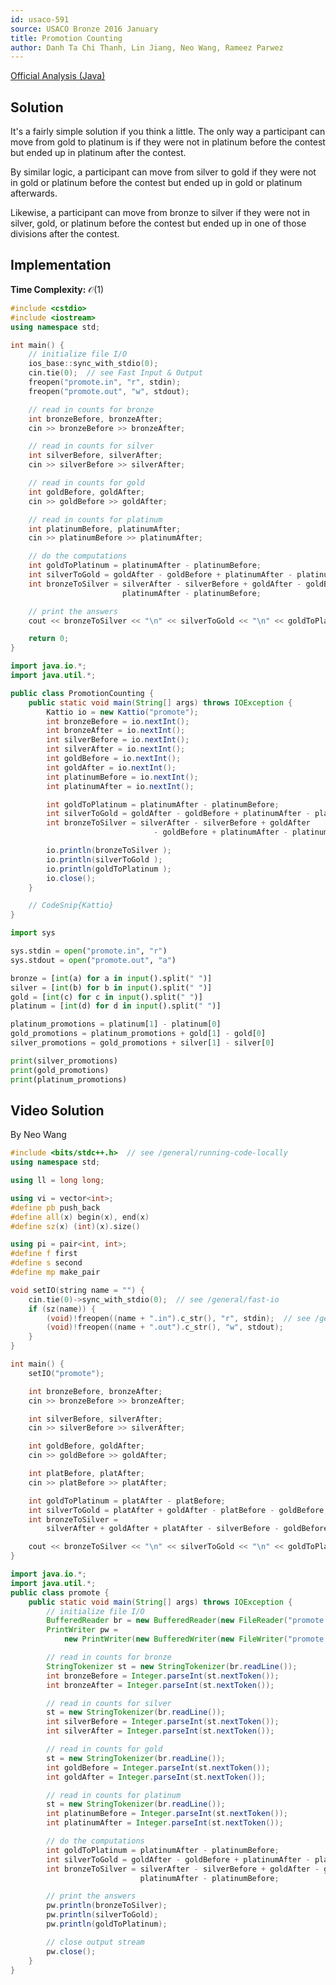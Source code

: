 ```yaml
---
id: usaco-591
source: USACO Bronze 2016 January
title: Promotion Counting
author: Danh Ta Chi Thanh, Lin Jiang, Neo Wang, Rameez Parwez
---
```


[Official Analysis (Java)](http://www.usaco.org/current/data/sol_promote_bronze_jan16.html)

## Solution

It's a fairly simple solution if you think a little. The only way a participant can move from gold to platinum is if they were not in platinum before the contest but ended up in platinum after the contest. 

By similar logic, a participant can move from silver to gold if they were not in gold or platinum before the contest but ended up in gold or platinum afterwards.

Likewise, a participant can move from bronze to silver if they were not in silver, gold, or platinum before the contest but ended up in one of those divisions after the contest.

## Implementation

**Time Complexity:** $\mathcal{O}(1)$

<LanguageSection>
<CPPSection>

```cpp
#include <cstdio>
#include <iostream>
using namespace std;

int main() {
	// initialize file I/O
	ios_base::sync_with_stdio(0);
	cin.tie(0);  // see Fast Input & Output
	freopen("promote.in", "r", stdin);
	freopen("promote.out", "w", stdout);

	// read in counts for bronze
	int bronzeBefore, bronzeAfter;
	cin >> bronzeBefore >> bronzeAfter;

	// read in counts for silver
	int silverBefore, silverAfter;
	cin >> silverBefore >> silverAfter;

	// read in counts for gold
	int goldBefore, goldAfter;
	cin >> goldBefore >> goldAfter;

	// read in counts for platinum
	int platinumBefore, platinumAfter;
	cin >> platinumBefore >> platinumAfter;

	// do the computations
	int goldToPlatinum = platinumAfter - platinumBefore;
	int silverToGold = goldAfter - goldBefore + platinumAfter - platinumBefore;
	int bronzeToSilver = silverAfter - silverBefore + goldAfter - goldBefore +
	                     platinumAfter - platinumBefore;

	// print the answers
	cout << bronzeToSilver << "\n" << silverToGold << "\n" << goldToPlatinum;

	return 0;
}
```

</CPPSection>
<JavaSection>

```java
import java.io.*;
import java.util.*;

public class PromotionCounting {
	public static void main(String[] args) throws IOException {
		Kattio io = new Kattio("promote");
        int bronzeBefore = io.nextInt();
        int bronzeAfter = io.nextInt();
        int silverBefore = io.nextInt();
        int silverAfter = io.nextInt();
        int goldBefore = io.nextInt();
        int goldAfter = io.nextInt();
        int platinumBefore = io.nextInt();
        int platinumAfter = io.nextInt();

        int goldToPlatinum = platinumAfter - platinumBefore;
        int silverToGold = goldAfter - goldBefore + platinumAfter - platinumBefore;
        int bronzeToSilver = silverAfter - silverBefore + goldAfter 
                                - goldBefore + platinumAfter - platinumBefore;

        io.println(bronzeToSilver );
        io.println(silverToGold );
        io.println(goldToPlatinum );
        io.close();
	}

	// CodeSnip{Kattio}
}
```

</JavaSection>
<PySection>

```py
import sys

sys.stdin = open("promote.in", "r")
sys.stdout = open("promote.out", "a")

bronze = [int(a) for a in input().split(" ")]
silver = [int(b) for b in input().split(" ")]
gold = [int(c) for c in input().split(" ")]
platinum = [int(d) for d in input().split(" ")]

platinum_promotions = platinum[1] - platinum[0]
gold_promotions = platinum_promotions + gold[1] - gold[0]
silver_promotions = gold_promotions + silver[1] - silver[0]

print(silver_promotions)
print(gold_promotions)
print(platinum_promotions)
```

</PySection>
</LanguageSection>

## Video Solution

By Neo Wang

<YouTube id="lmsPzctjFEQ" />

<Spoiler title="Video Solution Code">
<LanguageSection>
<CPPSection>

```cpp
#include <bits/stdc++.h>  // see /general/running-code-locally
using namespace std;

using ll = long long;

using vi = vector<int>;
#define pb push_back
#define all(x) begin(x), end(x)
#define sz(x) (int)(x).size()

using pi = pair<int, int>;
#define f first
#define s second
#define mp make_pair

void setIO(string name = "") {
	cin.tie(0)->sync_with_stdio(0);  // see /general/fast-io
	if (sz(name)) {
		(void)!freopen((name + ".in").c_str(), "r", stdin);  // see /general/io
		(void)!freopen((name + ".out").c_str(), "w", stdout);
	}
}

int main() {
	setIO("promote");

	int bronzeBefore, bronzeAfter;
	cin >> bronzeBefore >> bronzeAfter;

	int silverBefore, silverAfter;
	cin >> silverBefore >> silverAfter;

	int goldBefore, goldAfter;
	cin >> goldBefore >> goldAfter;

	int platBefore, platAfter;
	cin >> platBefore >> platAfter;

	int goldToPlatinum = platAfter - platBefore;
	int silverToGold = platAfter + goldAfter - platBefore - goldBefore;
	int bronzeToSilver =
	    silverAfter + goldAfter + platAfter - silverBefore - goldBefore - platBefore;

	cout << bronzeToSilver << "\n" << silverToGold << "\n" << goldToPlatinum << "\n";
}
```

</CPPSection>
<JavaSection>

```java
import java.io.*;
import java.util.*;
public class promote {
	public static void main(String[] args) throws IOException {
		// initialize file I/O
		BufferedReader br = new BufferedReader(new FileReader("promote.in"));
		PrintWriter pw =
		    new PrintWriter(new BufferedWriter(new FileWriter("promote.out")));

		// read in counts for bronze
		StringTokenizer st = new StringTokenizer(br.readLine());
		int bronzeBefore = Integer.parseInt(st.nextToken());
		int bronzeAfter = Integer.parseInt(st.nextToken());

		// read in counts for silver
		st = new StringTokenizer(br.readLine());
		int silverBefore = Integer.parseInt(st.nextToken());
		int silverAfter = Integer.parseInt(st.nextToken());

		// read in counts for gold
		st = new StringTokenizer(br.readLine());
		int goldBefore = Integer.parseInt(st.nextToken());
		int goldAfter = Integer.parseInt(st.nextToken());

		// read in counts for platinum
		st = new StringTokenizer(br.readLine());
		int platinumBefore = Integer.parseInt(st.nextToken());
		int platinumAfter = Integer.parseInt(st.nextToken());

		// do the computations
		int goldToPlatinum = platinumAfter - platinumBefore;
		int silverToGold = goldAfter - goldBefore + platinumAfter - platinumBefore;
		int bronzeToSilver = silverAfter - silverBefore + goldAfter - goldBefore +
		                     platinumAfter - platinumBefore;

		// print the answers
		pw.println(bronzeToSilver);
		pw.println(silverToGold);
		pw.println(goldToPlatinum);

		// close output stream
		pw.close();
	}
}
```

</JavaSection>
</LanguageSection>
</Spoiler>
